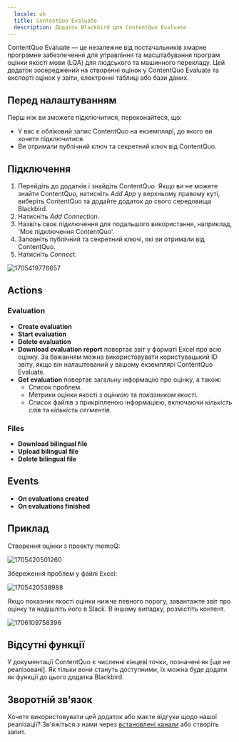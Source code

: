 ```yaml
---
  locale: uk
  title: ContentQuo Evaluate
  description: Додаток Blackbird для ContentQuo Evaluate
---
```


<LinkCard title="Переглянути на Github" target="_blank" href="https://github.com/bb-io/ContentQuo" icon="github" />

ContentQuo Evaluate — це незалежне від постачальників хмарне програмне забезпечення для управління та масштабування програм оцінки якості мови (LQA) для людського та машинного перекладу. Цей додаток зосереджений на створенні оцінок у ContentQuo Evaluate та експорті оцінок у звіти, електронні таблиці або бази даних.

## Перед налаштуванням

Перш ніж ви зможете підключитися, переконайтеся, що:

- У вас є обліковий запис ContentQuo на екземплярі, до якого ви хочете підключитися.
- Ви отримали публічний ключ та секретний ключ від ContentQuo.

## Підключення

1. Перейдіть до додатків і знайдіть ContentQuo. Якщо ви не можете знайти ContentQuo, натисніть _Add App_ у верхньому правому куті, виберіть ContentQuo та додайте додаток до свого середовища Blackbird.
2. Натисніть _Add Connection_.
3. Назвіть своє підключення для подальшого використання, наприклад, 'Моє підключення ContentQuo'.
4. Заповніть публічний та секретний ключі, які ви отримали від ContentQuo.
5. Натисніть _Connect_.

![1705419776657](https://raw.githubusercontent.com/bb-io/ContentQuo/main/image/README/1705419776657.png)

## Actions

### Evaluation

- **Create evaluation**
- **Start evaluation**
- **Delete evaluation**
- **Download evaluation report** повертає звіт у форматі Excel про всю оцінку. За бажанням можна використовувати користувацький ID звіту, якщо він налаштований у вашому екземплярі ContentQuo Evaluate.
- **Get evaluation** повертає загальну інформацію про оцінку, а також:
  - Список проблем.
  - Метрики оцінки якості з _оцінкою_ та _показником якості_.
  - Список файлів з прикріпленою інформацією, включаючи _кількість слів_ та _кількість сегментів_.

### Files

- **Download bilingual file**
- **Upload bilingual file**
- **Delete bilingual file**

## Events

- **On evaluations created**
- **On evaluations finished**

## Приклад

Створення оцінки з проекту memoQ:

![1705420501260](https://raw.githubusercontent.com/bb-io/ContentQuo/main/image/README/1705420501260.png)

Збереження проблем у файлі Excel:

![1705420538988](https://raw.githubusercontent.com/bb-io/ContentQuo/main/image/README/1705420538988.png)

Якщо показник якості оцінки нижче певного порогу, завантажте звіт про оцінку та надішліть його в Slack. В іншому випадку, розмістіть контент.

![1706109758396](https://raw.githubusercontent.com/bb-io/ContentQuo/main/image/README/1706109758396.png)

## Відсутні функції

У документації ContentQuo є численні кінцеві точки, позначені як [ще не реалізовані]. Як тільки вони стануть доступними, їх можна буде додати як функції до цього додатка Blackbird.

## Зворотній зв'язок

Хочете використовувати цей додаток або маєте відгуки щодо нашої реалізації? Зв'яжіться з нами через [встановлені канали](https://www.blackbird.io/) або створіть запит.